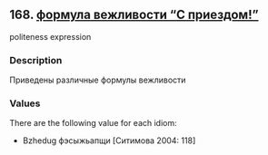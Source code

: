 ## 168. <a href =  'https://agricolamz.github.io/The_Circassian_Isoglosses_Database/168.html'>формула вежливости "С приездом!"</a>
politeness expression

### Description

Приведены различные формулы вежливости

### Values
There are the following value for each idiom:

* Bzhedug  фэсыжьапщи [Ситимова 2004: 118] 

